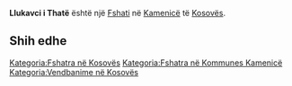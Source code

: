 {{Fshat në Kosovës
 | Emri                = Llukavci i Thatë
 | EmriAlt                = Llukafci i Thate,Llukafci i Thatë,Llukavci i Thate,Llukavci i Thatë,Lugthat,Lugthati
 | Emri (Rasa dhanore) = 
 | Figura              = 
 | Shteti              = Kosovës
 | Komuna              = Kamenicë
 | Kodi postar         = 
 | Sipërfaqja          = 

 | Popullsia           = 

 | Regj. i popullsisë  = 
 | Dend. e popullsisë  = 
 | Faqja zyrtare       = 
 <!--- Koordinatat ----> 
 | Gjerësia            = 42.73472
 | Gjatësia            = 20.50944
 | Lartësia            = 
}}
'''Llukavci i Thatë''' është një [[Fshati]] në [[Kamenicë]] të [[Kosovës]].

<!-- == Gjeografia == -->
<!-- == Historia == -->
<!-- == Demografia == -->
== Shih edhe ==
{{Komuna Kamenicë}}
{{Kosovo-Administrata-Cung}}

[[Kategoria:Fshatra në Kosovës]]
[[Kategoria:Fshatra në Kommunes Kamenicë]]
[[Kategoria:Vendbanime në Kosovës]]